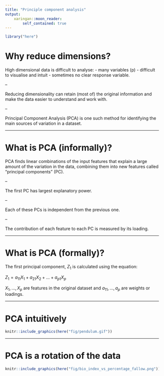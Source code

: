 ```yaml
---
title: "Principle component analysis"
output:
    xaringan::moon_reader:
        self_contained: true
---
```

```r
library("here")
```


# Why reduce dimensions?

High dimensional data is difficult to analyse:
- many variables (p)
- difficult to visualise and intuit
- sometimes no clear response variable.

--

Reducing dimensionality can retain (most of) the original information
and make the data easier to understand and work with.

--

Principal Component Analysis (PCA) is one such method for identifying the main
sources of variation in a dataset.

---

# What is PCA (informally)?

PCA finds linear combinations of the input features that explain a large amount
of the variation in the data, combining them into new features called
"principal components" (PC).

--

The first PC has largest explanatory power.

--

Each of these PCs is independent from the previous one.

--

The contribution of each feature to each PC is measured by its loading.


---

# What is PCA (formally)?

The first principal component, $Z_1$ is calculated using the equation:  

$Z_1 = a_{11} X_{1} + a_{21} X_{2} + \dots + a_{p1} X_{p}$

$X_1, ..., X_p$ are features in the original dataset and $a_{11}, ..., a_p$
are weights or loadings.

---


# PCA intuitively

```r
knitr::include_graphics(here("fig/pendulum.gif"))
```

---

# PCA is a rotation of the data

```r
knitr::include_graphics(here("fig/bio_index_vs_percentage_fallow.png"))
```

